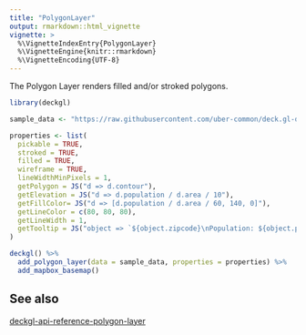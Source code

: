 ```yaml
---
title: "PolygonLayer"
output: rmarkdown::html_vignette
vignette: >
  %\VignetteIndexEntry{PolygonLayer}
  %\VignetteEngine{knitr::rmarkdown}
  %\VignetteEncoding{UTF-8}
---
```


The Polygon Layer renders filled and/or stroked polygons.

```r
library(deckgl)

sample_data <- "https://raw.githubusercontent.com/uber-common/deck.gl-data/master/website/sf-zipcodes.json"

properties <- list(
  pickable = TRUE,
  stroked = TRUE,
  filled = TRUE,
  wireframe = TRUE,
  lineWidthMinPixels = 1,
  getPolygon = JS("d => d.contour"),
  getElevation = JS("d => d.population / d.area / 10"),
  getFillColor= JS("d => [d.population / d.area / 60, 140, 0]"),
  getLineColor = c(80, 80, 80),
  getLineWidth = 1,
  getTooltip = JS("object => `${object.zipcode}\nPopulation: ${object.population}`")
)

deckgl() %>%
  add_polygon_layer(data = sample_data, properties = properties) %>%
  add_mapbox_basemap()
```

## See also

[deckgl-api-reference-polygon-layer](https://deck.gl/#/documentation/deckgl-api-reference/layers/polygon-layer)
